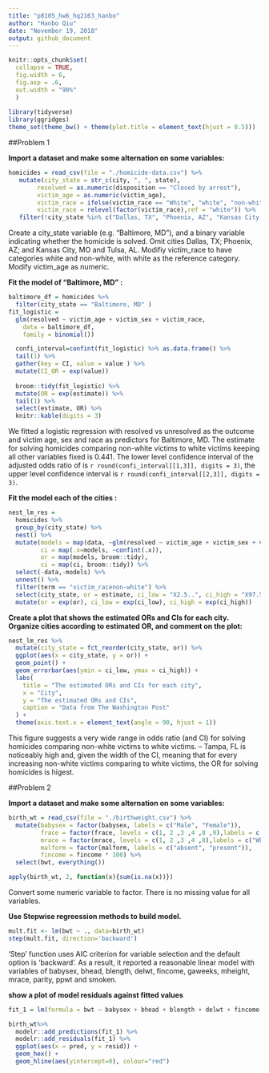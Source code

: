 ```yaml
---
title: "p8105_hw6_hq2163_hanbo"
author: "Hanbo Qiu"
date: "November 19, 2018"
output: github_document
---
```


```r
knitr::opts_chunk$set(
  collapse = TRUE,
  fig.width = 6,
  fig.asp = .6,
  out.width = "90%"
  )
  
library(tidyverse)
library(ggridges)
theme_set(theme_bw() + theme(plot.title = element_text(hjust = 0.5)))
```

##Problem 1

**Import a dataset and make some alternation on some variables:**

```r
homicides = read_csv(file = "./homicide-data.csv") %>% 
   mutate(city_state = str_c(city, ", ", state),
        resolved = as.numeric(disposition == "Closed by arrest"),
        victim_age = as.numeric(victim_age),
        victim_race = ifelse(victim_race == "White", "white", "non-white"), 
        victim_race = relevel(factor(victim_race),ref = "white")) %>% 
   filter(!city_state %in% c("Dallas, TX", "Phoenix, AZ", "Kansas City, MO", "Tulsa, AL"))
```

Create a city_state variable (e.g. “Baltimore, MD”), and a binary variable indicating whether the homicide is solved. Omit cities Dallas, TX; Phoenix, AZ; and Kansas City, MO and Tulsa, AL. Modifiy victim_race to have categories white and  non-white, with white as the reference category. Modify victim_age as numeric.

**Fit the model of "Baltimore, MD" :**

```r
baltimore_df = homicides %>% 
  filter(city_state == "Baltimore, MD" )
fit_logistic = 
  glm(resolved ~ victim_age + victim_sex + victim_race, 
    data = baltimore_df, 
    family = binomial()) 

  confi_interval=confint(fit_logistic) %>% as.data.frame() %>% 
  tail(1) %>% 
  gather(key = CI, value = value ) %>% 
  mutate(CI_OR = exp(value))
  
  broom::tidy(fit_logistic) %>% 
  mutate(OR = exp(estimate)) %>% 
  tail(1) %>% 
  select(estimate, OR) %>% 
  knitr::kable(digits = 3)
```

We fitted a logistic regression with resolved vs unresolved as the outcome and victim age, sex and race as predictors for Baltimore, MD. The estimate for solving homicides comparing non-white victims to white victims keeping all other variables fixed is 0.441. The lower level confidence interval of the adjusted odds ratio of is `r round(confi_interval[[1,3]], digits = 3)`, the upper level confidence interval is `r round(confi_interval[[2,3]], digits = 3)`.

**Fit the model each of the cities :**

```r
nest_lm_res =
  homicides %>% 
  group_by(city_state) %>% 
  nest() %>% 
  mutate(models = map(data, ~glm(resolved ~ victim_age + victim_sex + victim_race, data = .x, family = binomial())),
         ci = map(.x=models, ~confint(.x)),
         or = map(models, broom::tidy),
         ci = map(ci, broom::tidy)) %>% 
  select(-data,-models) %>% 
  unnest() %>% 
  filter(term == "victim_racenon-white") %>% 
  select(city_state, or = estimate, ci_low = "X2.5..", ci_high = "X97.5..") %>% 
  mutate(or = exp(or), ci_low = exp(ci_low), ci_high = exp(ci_high))
```

**Create a plot that shows the estimated ORs and CIs for each city. Organize cities according to estimated OR, and comment on the plot:**

```r
nest_lm_res %>% 
  mutate(city_state = fct_reorder(city_state, or)) %>% 
  ggplot(aes(x = city_state, y = or)) + 
  geom_point() + 
  geom_errorbar(aes(ymin = ci_low, ymax = ci_high)) + 
  labs(
    title = "The estimated ORs and CIs for each city",
    x = "City",
    y = "The estimated ORs and CIs",
    caption = "Data from The Washington Post"
  ) +
  theme(axis.text.x = element_text(angle = 90, hjust = 1))
```

This figure suggests a very wide range in odds ratio (and CI) for solving homicides comparing non-white victims to white victims.  -- Tampa, FL is noticeably high and, given the width of the CI, meaning that for every increasing non-white victims comparing to white victims, the OR for solving homicides is higest. 

##Problem 2

**Import a dataset and make some alternation on some variables:**

```r
birth_wt = read_csv(file = "./birthweight.csv") %>% 
  mutate(babysex = factor(babysex, labels = c("Male", "Female")),
         frace = factor(frace, levels = c(1, 2 ,3 ,4 ,8 ,9),labels = c("White", "Black", "Asian", "Puerto Rican", "Other", "Unknown")),
         mrace = factor(mrace, levels = c(1, 2 ,3 ,4 ,8),labels = c("White", "Black", "Asian", "Puerto Rican", "Other")),
         malform = factor(malform, labels = c("absent", "present")),
         fincome = fincome * 100) %>% 
  select(bwt, everything())

apply(birth_wt, 2, function(x){sum(is.na(x))})
```

Convert some numeric variable to factor. There is no missing value for all variables.

**Use Stepwise regreession methods to build model.**                                       
```r
mult.fit <- lm(bwt ~ ., data=birth_wt)
step(mult.fit, direction='backward')
```

'Step' function uses AIC criterion for variable selection and the default option is 'backward'. As a result, it reported a reasonable linear model with variables of babysex, bhead, blength, delwt, fincome, gaweeks, mheight, mrace, parity, ppwt and smoken.                                  

**show a plot of model residuals against fitted values**  

```r
fit_1 = lm(formula = bwt ~ babysex + bhead + blength + delwt + fincome + gaweeks + mheight + mrace + parity + ppwt + smoken, data = birth_wt)

birth_wt%>% 
  modelr::add_predictions(fit_1) %>% 
  modelr::add_residuals(fit_1) %>% 
  ggplot(aes(x = pred, y = resid)) +
  geom_hex() +
  geom_hline(aes(yintercept=0), colour="red")
```

